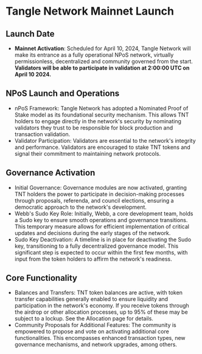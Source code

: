 # Tangle Network Mainnet Launch

## Launch Date

- **Mainnet Activation**: Scheduled for April 10, 2024, Tangle Network will make its entrance as a fully operational NPoS network, virtually permissionless, decentralized and community governed from the start. **Validators will be able to participate in validation at 2:00:00 UTC on April 10 2024.**

## NPoS Launch and Operations

- nPoS Framework: Tangle Network has adopted a Nominated Proof of Stake model as its foundational security mechanism. This allows TNT holders to engage directly in the network's security by nominating validators they trust to be responsible for block production and transaction validation.
- Validator Participation: Validators are essential to the network's integrity and performance. Validators are encouraged to stake TNT tokens and signal their commitment to maintaining network protocols.

## Governance Activation

- Initial Governance: Governance modules are now activated, granting TNT holders the power to participate in decision-making processes through proposals, referenda, and council elections, ensuring a democratic approach to the network's development.
- Webb's Sudo Key Role: Initially, Webb, a core development team, holds a Sudo key to ensure smooth operations and governance transitions. This temporary measure allows for efficient implementation of critical updates and decisions during the early stages of the network.
- Sudo Key Deactivation: A timeline is in place for deactivating the Sudo key, transitioning to a fully decentralized governance model. This significant step is expected to occur within the first few months, with input from the token holders to affirm the network's readiness.

## Core Functionality

- Balances and Transfers: TNT token balances are active, with token transfer capabilities generally enabled to ensure liquidity and participation in the network's economy. If you receive tokens through the airdrop or other allocation processes, up to 95% of these may be subject to a lockup. See the Allocation page for details.
- Community Proposals for Additional Features: The community is empowered to propose and vote on activating additional core functionalities. This encompasses enhanced transaction types, new governance mechanisms, and network upgrades, among others.
